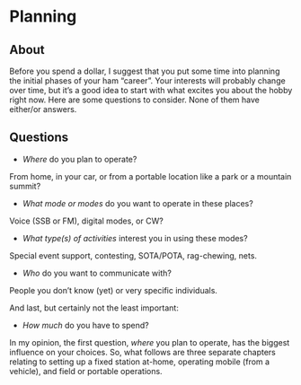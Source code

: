 # Planning {-}

## About {-}

Before you spend a dollar, I suggest that you put some time into planning the initial phases of your ham "career".
Your interests will probably change over time, but it's a good idea to start with what excites you about the hobby right now.
Here are some questions to consider.
None of them have either/or answers.

## Questions {-}

- *Where* do you plan to operate?

From home, in your car, or from a portable location like a park or a mountain summit?

- *What mode or modes* do you want to operate in these places?

Voice (SSB or FM), digital modes, or CW?

- *What type(s) of activities* interest you in using these modes?

Special event support, contesting, SOTA/POTA, rag-chewing, nets.

- *Who* do you want to communicate with?

People you don't know (yet) or very specific individuals.

And last, but certainly not the least important:

- *How much* do you have to spend?

In my opinion, the first question, *where* you plan to operate, has the biggest influence on your choices.
So, what follows are three separate chapters relating to setting up a fixed station at-home, operating mobile (from a vehicle), and field or portable operations.


